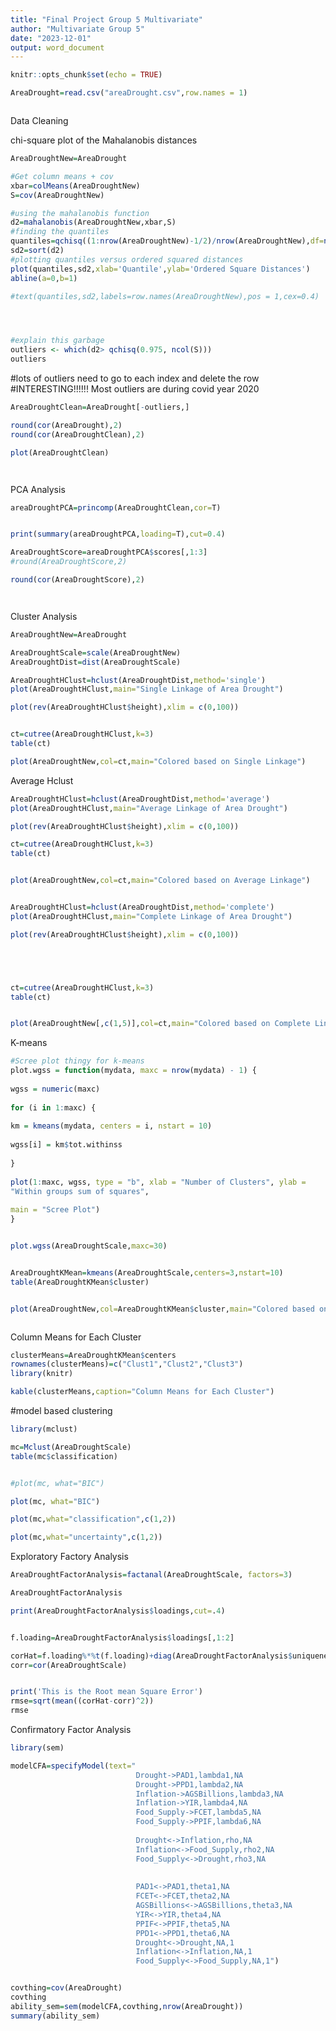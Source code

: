---
title: "Final Project Group 5 Multivariate"
author: "Multivariate Group 5"
date: "2023-12-01"
output: word_document
---

```{r setup, include=FALSE}
knitr::opts_chunk$set(echo = TRUE)
```


```{r}
AreaDrought=read.csv("areaDrought.csv",row.names = 1)



```





Data Cleaning

chi-square plot of the Mahalanobis distances
```{r}

AreaDroughtNew=AreaDrought

#Get column means + cov
xbar=colMeans(AreaDroughtNew)
S=cov(AreaDroughtNew)

#using the mahalanobis function
d2=mahalanobis(AreaDroughtNew,xbar,S)
#finding the quantiles
quantiles=qchisq((1:nrow(AreaDroughtNew)-1/2)/nrow(AreaDroughtNew),df=ncol(AreaDroughtNew))
sd2=sort(d2)
#plotting quantiles versus ordered squared distances
plot(quantiles,sd2,xlab='Quantile',ylab='Ordered Square Distances')
abline(a=0,b=1)

#text(quantiles,sd2,labels=row.names(AreaDroughtNew),pos = 1,cex=0.4)





```

```{r}

#explain this garbage
outliers <- which(d2> qchisq(0.975, ncol(S)))
outliers


```
#lots of outliers need to go to each index and delete the row 
#INTERESTING!!!!!! Most outliers are during covid year 2020


```{r}

AreaDroughtClean=AreaDrought[-outliers,]

round(cor(AreaDrought),2)
round(cor(AreaDroughtClean),2)

```
```{r}

plot(AreaDroughtClean)




```




PCA Analysis 
```{r}
areaDroughtPCA=princomp(AreaDroughtClean,cor=T)


print(summary(areaDroughtPCA,loading=T),cut=0.4)


```



```{r}
AreaDroughtScore=areaDroughtPCA$scores[,1:3]
#round(AreaDroughtScore,2)

round(cor(AreaDroughtScore),2)




```





Cluster Analysis
```{r}

AreaDroughtNew=AreaDrought

AreaDroughtScale=scale(AreaDroughtNew)
AreaDroughtDist=dist(AreaDroughtScale)

AreaDroughtHClust=hclust(AreaDroughtDist,method='single')
plot(AreaDroughtHClust,main="Single Linkage of Area Drought")

plot(rev(AreaDroughtHClust$height),xlim = c(0,100))



```

```{r}
ct=cutree(AreaDroughtHClust,k=3)
table(ct)

```
```{r}

plot(AreaDroughtNew,col=ct,main="Colored based on Single Linkage")

```







Average Hclust
```{r}
AreaDroughtHClust=hclust(AreaDroughtDist,method='average')
plot(AreaDroughtHClust,main="Average Linkage of Area Drought")

plot(rev(AreaDroughtHClust$height),xlim = c(0,100))


```
```{r}
ct=cutree(AreaDroughtHClust,k=3)
table(ct)



```
```{r}
plot(AreaDroughtNew,col=ct,main="Colored based on Average Linkage")



```


```{r}

AreaDroughtHClust=hclust(AreaDroughtDist,method='complete')
plot(AreaDroughtHClust,main="Complete Linkage of Area Drought")

plot(rev(AreaDroughtHClust$height),xlim = c(0,100))






```
```{r}

ct=cutree(AreaDroughtHClust,k=3)
table(ct)



```
```{r}
plot(AreaDroughtNew[,c(1,5)],col=ct,main="Colored based on Complete Linkage")


```
K-means
```{r}
#Scree plot thingy for k-means
plot.wgss = function(mydata, maxc = nrow(mydata) - 1) {
 
wgss = numeric(maxc)
 
for (i in 1:maxc) {
 
km = kmeans(mydata, centers = i, nstart = 10)
 
wgss[i] = km$tot.withinss
 
}
 
plot(1:maxc, wgss, type = "b", xlab = "Number of Clusters", ylab =
"Within groups sum of squares",
 
main = "Scree Plot")
}



```

```{r}
plot.wgss(AreaDroughtScale,maxc=30)



```



```{r}


AreaDroughtKMean=kmeans(AreaDroughtScale,centers=3,nstart=10)
table(AreaDroughtKMean$cluster)



```

```{r}
plot(AreaDroughtNew,col=AreaDroughtKMean$cluster,main="Colored based on Kmeans")



```
Column Means for Each Cluster
```{r}

clusterMeans=AreaDroughtKMean$centers
rownames(clusterMeans)=c("Clust1","Clust2","Clust3")
library(knitr)

kable(clusterMeans,caption="Column Means for Each Cluster")


```










#model based clustering
```{r}
library(mclust)

mc=Mclust(AreaDroughtScale)
table(mc$classification)


#plot(mc, what="BIC")

```
```{r}

plot(mc, what="BIC")

```
```{r}
plot(mc,what="classification",c(1,2))


```
```{r}
plot(mc,what="uncertainty",c(1,2))

```

Exploratory Factory Analysis
```{r}



AreaDroughtFactorAnalysis=factanal(AreaDroughtScale, factors=3)

AreaDroughtFactorAnalysis

print(AreaDroughtFactorAnalysis$loadings,cut=.4)


f.loading=AreaDroughtFactorAnalysis$loadings[,1:2]

corHat=f.loading%*%t(f.loading)+diag(AreaDroughtFactorAnalysis$uniquenesses)
corr=cor(AreaDroughtScale)


print('This is the Root mean Square Error')
rmse=sqrt(mean((corHat-corr)^2))
rmse
```

  
Confirmatory Factor Analysis
```{r}

library(sem)

modelCFA=specifyModel(text="
                            Drought->PAD1,lambda1,NA
                            Drought->PPD1,lambda2,NA
                            Inflation->AGSBillions,lambda3,NA
                            Inflation->YIR,lambda4,NA
                            Food_Supply->FCET,lambda5,NA
                            Food_Supply->PPIF,lambda6,NA
                            
                            Drought<->Inflation,rho,NA
                            Inflation<->Food_Supply,rho2,NA
                            Food_Supply<->Drought,rho3,NA
                            
                            
                            PAD1<->PAD1,theta1,NA
                            FCET<->FCET,theta2,NA
                            AGSBillions<->AGSBillions,theta3,NA
                            YIR<->YIR,theta4,NA
                            PPIF<->PPIF,theta5,NA
                            PPD1<->PPD1,theta6,NA
                            Drought<->Drought,NA,1
                            Inflation<->Inflation,NA,1
                            Food_Supply<->Food_Supply,NA,1")


covthing=cov(AreaDrought)
covthing
ability_sem=sem(modelCFA,covthing,nrow(AreaDrought))
summary(ability_sem)

```




